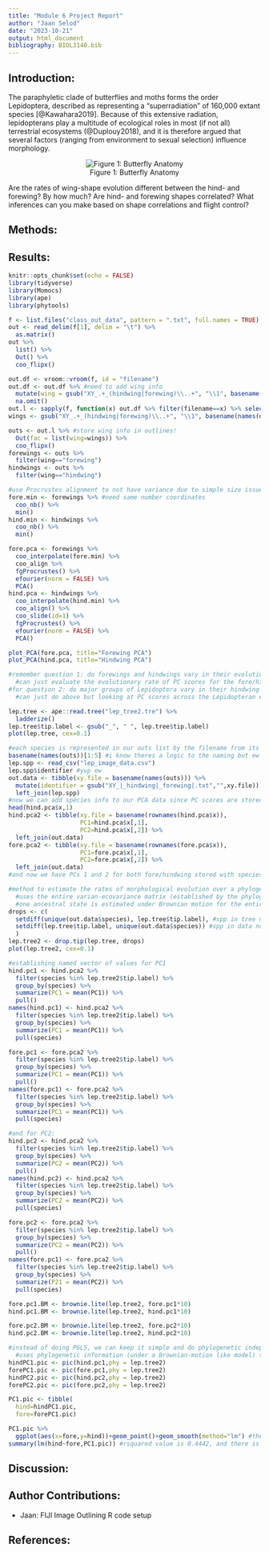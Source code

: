 ```yaml
---
title: "Module 6 Project Report"
author: "Jaan Selod"
date: "2023-10-21"
output: html_document
bibliography: BIOL3140.bib
---
```


## Introduction:

The paraphyletic clade of butterflies and moths forms the order Lepidoptera, described as representing a "superradiation" of 160,000 extant species [@Kawahara2019]. Because of this extensive radiation, lepidopterans play a multitude of ecological roles in most (if not all) terrestrial ecosystems (@Duplouy2018), and it is therefore argued that several factors (ranging from environment to sexual selection) influence morphology.

<center>![Figure 1: Butterfly Anatomy](anatomybutterflymoth.jpeg)</center>

Are the rates of wing-shape evolution different between the hind- and forewing? By how much? Are hind- and forewing shapes correlated? What inferences can you make based on shape correlations and flight control?

## Methods:

## Results:

```r
knitr::opts_chunk$set(echo = FALSE)
library(tidyverse)
library(Momocs)
library(ape)
library(phytools)
```

```r
f <- list.files("class_out_data", pattern = ".txt", full.names = TRUE)
out <- read_delim(f[1], delim = "\t") %>%
  as.matrix()
out %>%
  list() %>%
  Out() %>%
  coo_flipx()

out.df <- vroom::vroom(f, id = "filename")
out.df <- out.df %>% #need to add wing info
  mutate(wing = gsub("XY_.+_(hindwing|forewing)\\..+", "\\1", basename(filename))) %>%
  na.omit()
out.l <- sapply(f, function(x) out.df %>% filter(filename==x) %>% select(X,Y) %>% as.matrix())
wings <- gsub("XY_.+_(hindwing|forewing)\\..+", "\\1", basename(names(out.l)))

outs <- out.l %>% #store wing info in outlines!
  Out(fac = list(wing=wings)) %>%
  coo_flipx()
forewings <- outs %>%
  filter(wing=="forewing")
hindwings <- outs %>%
  filter(wing=="hindwing")

#use Procrustes alignment to not have variance due to simple size issue then EFA and PCA
fore.min <- forewings %>% #need same number coordinates
  coo_nb() %>%
  min()
hind.min <- hindwings %>%
  coo_nb() %>%
  min()

fore.pca <- forewings %>%
  coo_interpolate(fore.min) %>%
  coo_align %>%
  fgProcrustes() %>%
  efourier(norm = FALSE) %>%
  PCA()
hind.pca <- hindwings %>%
  coo_interpolate(hind.min) %>%
  coo_align() %>%
  coo_slide(id=1) %>%
  fgProcrustes() %>%
  efourier(norm = FALSE) %>%
  PCA()

plot_PCA(fore.pca, title="Forewing PCA")
plot_PCA(hind.pca, title="Hindwing PCA")
```

```r
#remember question 1: do forewings and hindwings vary in their evolutionary rates?
  #can just evaluate the evolutionary rate of PC scores for the fore/hindwings using some method of choice
#for question 2: do major groups of Lepidoptera vary in their hindwing and forewing evolvability?
  #can just do above but looking at PC scores across the Lepidopteran evolutionary tree! 

lep.tree <- ape::read.tree("lep_tree2.tre") %>%
  ladderize()
lep.tree$tip.label <- gsub("_", " ", lep.tree$tip.label)
plot(lep.tree, cex=0.1)

#each species is represented in our outs list by the filename from its outline:
basename(names(outs))[1:5] #i know theres a logic to the naming but ew that's a lot of stuff
lep.spp <- read_csv("lep_image_data.csv")
lep.spp$identifier #yup ew
out.data <- tibble(xy.file = basename(names(outs))) %>%
  mutate(identifier = gsub("XY_|_hindwing|_forewing|.txt","",xy.file)) %>%
  left_join(lep.spp)
#now we can add species info to our PCA data since PC scores are stored under variable x:
head(hind.pca$x,1)
hind.pca2 <- tibble(xy.file = basename(rownames(hind.pca$x)),
                    PC1=hind.pca$x[,1],
                    PC2=hind.pca$x[,2]) %>%
  left_join(out.data)
fore.pca2 <- tibble(xy.file = basename(rownames(fore.pca$x)),
                    PC1=fore.pca$x[,1],
                    PC2=fore.pca$x[,2]) %>%
  left_join(out.data) 
#and now we have PCs 1 and 2 for both fore/hindwing stored with species info --> we can do comparative analysis
```

```r
#method to estimate the rates of morphological evolution over a phylogenetic tree here is "noncensored test"
  #uses the entire varian-ecovariance matrix (established by the phylogeny) to calculate the likelihood of      rates across the tree
  #one ancestral state is estimated under Brownian motion for the entire tree and the the optimal rate          parameter values are estimated numerically until the likelihood of the model is maximized
drops <- c(
  setdiff(unique(out.data$species), lep.tree$tip.label), #spp in tree not in data
  setdiff(lep.tree$tip.label, unique(out.data$species)) #spp in data not in tree
  ) 
lep.tree2 <- drop.tip(lep.tree, drops)
plot(lep.tree2, cex=0.1)

#establishing named vector of values for PC1
hind.pc1 <- hind.pca2 %>%
  filter(species %in% lep.tree2$tip.label) %>%
  group_by(species) %>%
  summarize(PC1 = mean(PC1)) %>%
  pull()
names(hind.pc1) <- hind.pca2 %>%
  filter(species %in% lep.tree2$tip.label) %>%
  group_by(species) %>%
  summarize(PC1 = mean(PC1)) %>%
  pull(species)

fore.pc1 <- fore.pca2 %>%
  filter(species %in% lep.tree2$tip.label) %>%
  group_by(species) %>%
  summarize(PC1 = mean(PC1)) %>%
  pull()
names(fore.pc1) <- fore.pca2 %>%
  filter(species %in% lep.tree2$tip.label) %>%
  group_by(species) %>%
  summarize(PC1 = mean(PC1)) %>%
  pull(species)

#and for PC2:
hind.pc2 <- hind.pca2 %>%
  filter(species %in% lep.tree2$tip.label) %>%
  group_by(species) %>%
  summarize(PC2 = mean(PC2)) %>%
  pull()
names(hind.pc2) <- hind.pca2 %>%
  filter(species %in% lep.tree2$tip.label) %>%
  group_by(species) %>%
  summarize(PC2 = mean(PC2)) %>%
  pull(species)

fore.pc2 <- fore.pca2 %>%
  filter(species %in% lep.tree2$tip.label) %>%
  group_by(species) %>%
  summarize(PC2 = mean(PC2)) %>%
  pull()
names(fore.pc1) <- fore.pca2 %>%
  filter(species %in% lep.tree2$tip.label) %>%
  group_by(species) %>%
  summarize(P21 = mean(PC2)) %>%
  pull(species)

fore.pc1.BM <- brownie.lite(lep.tree2, fore.pc1*10)
hind.pc1.BM <- brownie.lite(lep.tree2, hind.pc1*10)

fore.pc2.BM <- brownie.lite(lep.tree2, fore.pc2*10)
hind.pc2.BM <- brownie.lite(lep.tree2, hind.pc2*10)
```

```r
#instead of doing PGLS, we can keep it simple and do phylogenetic independent contrasts (PIC) analysis
  #uses phylogenetic information (under a Brownian-motion like model) to transform the original tip data        into values that are statistically independent of one another
hindPC1.pic <- pic(hind.pc1,phy = lep.tree2)
forePC1.pic <- pic(fore.pc1,phy = lep.tree2)
hindPC2.pic <- pic(hind.pc2,phy = lep.tree2)
forePC2.pic <- pic(fore.pc2,phy = lep.tree2)

PC1.pic <- tibble(
  hind=hindPC1.pic,
  fore=forePC1.pic)

PC1.pic %>% 
  ggplot(aes(x=fore,y=hind))+geom_point()+geom_smooth(method="lm") #the PC1s look correlated
summary(lm(hind~fore,PC1.pic)) #rsquared value is 0.4442, and there is significance in the relationship

```

## Discussion:

## Author Contributions:

-   Jaan: FIJI Image Outlining R code setup

## References:
